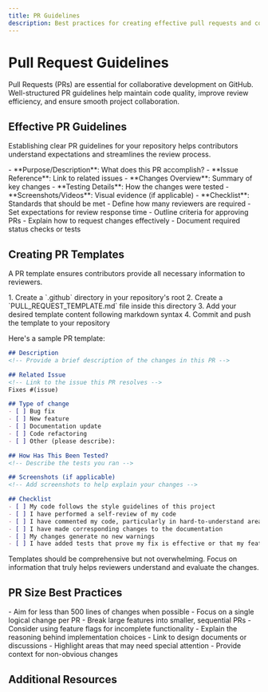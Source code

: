 ```yaml
---
title: PR Guidelines
description: Best practices for creating effective pull requests and contribution guidelines for your GitHub projects.
---
```


# Pull Request Guidelines

Pull Requests (PRs) are essential for collaborative development on GitHub. Well-structured PR guidelines help maintain code quality, improve review efficiency, and ensure smooth project collaboration.

## Effective PR Guidelines

Establishing clear PR guidelines for your repository helps contributors understand expectations and streamlines the review process.

<Tabs>
  <TabItem label="PR Template Components">
    - **Purpose/Description**: What does this PR accomplish?
    - **Issue Reference**: Link to related issues
    - **Changes Overview**: Summary of key changes
    - **Testing Details**: How the changes were tested
    - **Screenshots/Videos**: Visual evidence (if applicable)
    - **Checklist**: Standards that should be met
  </TabItem>
  <TabItem label="Review Process">
    - Define how many reviewers are required
    - Set expectations for review response time
    - Outline criteria for approving PRs
    - Explain how to request changes effectively
    - Document required status checks or tests
  </TabItem>
</Tabs>

## Creating PR Templates

A PR template ensures contributors provide all necessary information to reviewers.

<Steps>
  1. Create a `.github` directory in your repository's root
  2. Create a `PULL_REQUEST_TEMPLATE.md` file inside this directory
  3. Add your desired template content following markdown syntax
  4. Commit and push the template to your repository
</Steps>

Here's a sample PR template:

```markdown
## Description
<!-- Provide a brief description of the changes in this PR -->

## Related Issue
<!-- Link to the issue this PR resolves -->
Fixes #(issue)

## Type of change
- [ ] Bug fix
- [ ] New feature
- [ ] Documentation update
- [ ] Code refactoring
- [ ] Other (please describe):

## How Has This Been Tested?
<!-- Describe the tests you ran -->

## Screenshots (if applicable)
<!-- Add screenshots to help explain your changes -->

## Checklist
- [ ] My code follows the style guidelines of this project
- [ ] I have performed a self-review of my code
- [ ] I have commented my code, particularly in hard-to-understand areas
- [ ] I have made corresponding changes to the documentation
- [ ] My changes generate no new warnings
- [ ] I have added tests that prove my fix is effective or that my feature works
```

<Aside type="caution">
  Templates should be comprehensive but not overwhelming. Focus on information that truly helps reviewers understand and evaluate the changes.
</Aside>

## PR Size Best Practices

<Tabs>
  <TabItem label="Keep PRs Small">
    - Aim for less than 500 lines of changes when possible
    - Focus on a single logical change per PR
    - Break large features into smaller, sequential PRs
    - Consider using feature flags for incomplete functionality
  </TabItem>
  <TabItem label="Provide Context">
    - Explain the reasoning behind implementation choices
    - Link to design documents or discussions
    - Highlight areas that may need special attention
    - Provide context for non-obvious changes
  </TabItem>
</Tabs>

## Additional Resources

<CardGrid>
  <LinkCard 
    title="GitHub Docs: Creating a Pull Request Template" 
    href="https://docs.github.com/en/communities/using-templates-to-encourage-useful-issues-and-pull-requests/creating-a-pull-request-template-for-your-repository"
    description="Official GitHub guide for creating PR templates" 
  />
  <LinkCard 
    title="Conventional Commits" 
    href="https://www.conventionalcommits.org/"
    description="A specification for adding human and machine-readable meaning to commit messages" 
  />
  <LinkCard 
    title="PR Best Practices Video" 
    href="https://www.youtube.com/watch?v=_sfzAOfY8uc"
    description="Video walkthrough of pull request best practices" 
  />
</CardGrid>
